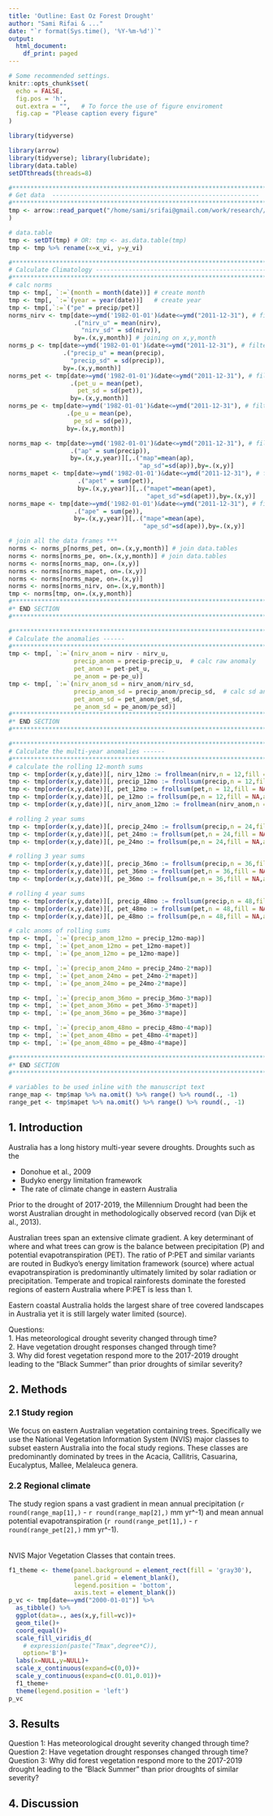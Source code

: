 ```yaml
---
title: 'Outline: East Oz Forest Drought'
author: "Sami Rifai & ..."
date: "`r format(Sys.time(), '%Y-%m-%d')`"
output:
  html_document:
    df_print: paged
---
```


```r
# Some recommended settings. 
knitr::opts_chunk$set(
  echo = FALSE,
  fig.pos = 'h',
  out.extra = "",   # To force the use of figure enviroment
  fig.cap = "Please caption every figure"
)
```
```r
library(tidyverse)
```


```r
library(arrow)
library(tidyverse); library(lubridate);
library(data.table)
setDTthreads(threads=8)

#*******************************************************************************
# Get data  ---------------------------------------------------------
#*******************************************************************************
tmp <- arrow::read_parquet("/home/sami/srifai@gmail.com/work/research//data_general/Oz_misc_data/ARD_nirv_aclim_2020-04-18.parquet", 
)

# data.table 
tmp <- setDT(tmp) # OR: tmp <- as.data.table(tmp)
tmp <- tmp %>% rename(x=x_vi, y=y_vi)

#*******************************************************************************
# Calculate Climatology --------------------------------------------------------
#*******************************************************************************
# calc norms 
tmp <- tmp[, `:=`(month = month(date))] # create month
tmp <- tmp[, `:=`(year = year(date))]   # create year
tmp <- tmp[,`:=`("pe" = precip/pet)]
norms_nirv <- tmp[date>=ymd('1982-01-01')&date<=ymd("2011-12-31"), # filter to ref period
                  .("nirv_u" = mean(nirv), 
                    "nirv_sd" = sd(nirv)),
                  by=.(x,y,month)] # joining on x,y,month
norms_p <- tmp[date>=ymd('1982-01-01')&date<=ymd("2011-12-31"), # filter to ref period
               .("precip_u" = mean(precip), 
                 "precip_sd" = sd(precip)),
               by=.(x,y,month)]
norms_pet <- tmp[date>=ymd('1982-01-01')&date<=ymd("2011-12-31"), # filter to ref period
                 .(pet_u = mean(pet), 
                   pet_sd = sd(pet)),
                 by=.(x,y,month)]
norms_pe <- tmp[date>=ymd('1982-01-01')&date<=ymd("2011-12-31"), # filter to ref period
                .(pe_u = mean(pe), 
                  pe_sd = sd(pe)),
                by=.(x,y,month)]

norms_map <- tmp[date>=ymd('1982-01-01')&date<=ymd("2011-12-31"), # filter to ref period
                 .("ap" = sum(precip)),
                 by=.(x,y,year)][,.("map"=mean(ap), 
                                    "ap_sd"=sd(ap)),by=.(x,y)]
norms_mapet <- tmp[date>=ymd('1982-01-01')&date<=ymd("2011-12-31"), # filter to ref period
                   .("apet" = sum(pet)),
                   by=.(x,y,year)][,.("mapet"=mean(apet), 
                                      "apet_sd"=sd(apet)),by=.(x,y)]
norms_mape <- tmp[date>=ymd('1982-01-01')&date<=ymd("2011-12-31"), # filter to ref period
                  .("ape" = sum(pe)),
                  by=.(x,y,year)][,.("mape"=mean(ape), 
                                     "ape_sd"=sd(ape)),by=.(x,y)]

# join all the data frames ***
norms <- norms_p[norms_pet, on=.(x,y,month)] # join data.tables
norms <- norms[norms_pe, on=.(x,y,month)] # join data.tables
norms <- norms[norms_map, on=.(x,y)]
norms <- norms[norms_mapet, on=.(x,y)]
norms <- norms[norms_mape, on=.(x,y)]
norms <- norms[norms_nirv, on=.(x,y,month)]
tmp <- norms[tmp, on=.(x,y,month)]
#*******************************************************************************
#* END SECTION
#*******************************************************************************

#*******************************************************************************
# Calculate the anomalies ------
#*******************************************************************************
tmp <- tmp[, `:=`(nirv_anom = nirv - nirv_u, 
                  precip_anom = precip-precip_u,  # calc raw anomaly 
                  pet_anom = pet-pet_u, 
                  pe_anom = pe-pe_u)]
tmp <- tmp[, `:=`(nirv_anom_sd = nirv_anom/nirv_sd,
                  precip_anom_sd = precip_anom/precip_sd,  # calc sd anomaly 
                  pet_anom_sd = pet_anom/pet_sd, 
                  pe_anom_sd = pe_anom/pe_sd)]
#*******************************************************************************
#* END SECTION
#*******************************************************************************

#*******************************************************************************
# Calculate the multi-year anomalies ------
#*******************************************************************************
# calculate the rolling 12-month sums 
tmp <- tmp[order(x,y,date)][, nirv_12mo := frollmean(nirv,n = 12,fill = NA,align='right'), by=.(x,y)]
tmp <- tmp[order(x,y,date)][, precip_12mo := frollsum(precip,n = 12,fill = NA,align='right'), by=.(x,y)]
tmp <- tmp[order(x,y,date)][, pet_12mo := frollsum(pet,n = 12,fill = NA,align='right'), by=.(x,y)]
tmp <- tmp[order(x,y,date)][, pe_12mo := frollsum(pe,n = 12,fill = NA,align='right'), by=.(x,y)]
tmp <- tmp[order(x,y,date)][, nirv_anom_12mo := frollmean(nirv_anom,n = 12,fill = NA,align='right'), by=.(x,y)]

# rolling 2 year sums
tmp <- tmp[order(x,y,date)][, precip_24mo := frollsum(precip,n = 24,fill = NA,align='right'), by=.(x,y)]
tmp <- tmp[order(x,y,date)][, pet_24mo := frollsum(pet,n = 24,fill = NA,align='right'), by=.(x,y)]
tmp <- tmp[order(x,y,date)][, pe_24mo := frollsum(pe,n = 24,fill = NA,align='right'), by=.(x,y)]

# rolling 3 year sums
tmp <- tmp[order(x,y,date)][, precip_36mo := frollsum(precip,n = 36,fill = NA,align='right'), by=.(x,y)]
tmp <- tmp[order(x,y,date)][, pet_36mo := frollsum(pet,n = 36,fill = NA,align='right'), by=.(x,y)]
tmp <- tmp[order(x,y,date)][, pe_36mo := frollsum(pe,n = 36,fill = NA,align='right'), by=.(x,y)]

# rolling 4 year sums
tmp <- tmp[order(x,y,date)][, precip_48mo := frollsum(precip,n = 48,fill = NA,align='right'), by=.(x,y)]
tmp <- tmp[order(x,y,date)][, pet_48mo := frollsum(pet,n = 48,fill = NA,align='right'), by=.(x,y)]
tmp <- tmp[order(x,y,date)][, pe_48mo := frollsum(pe,n = 48,fill = NA,align='right'), by=.(x,y)]

# calc anoms of rolling sums
tmp <- tmp[, `:=`(precip_anom_12mo = precip_12mo-map)]
tmp <- tmp[, `:=`(pet_anom_12mo = pet_12mo-mapet)]
tmp <- tmp[, `:=`(pe_anom_12mo = pe_12mo-mape)]

tmp <- tmp[, `:=`(precip_anom_24mo = precip_24mo-2*map)]
tmp <- tmp[, `:=`(pet_anom_24mo = pet_24mo-2*mapet)]
tmp <- tmp[, `:=`(pe_anom_24mo = pe_24mo-2*mape)]

tmp <- tmp[, `:=`(precip_anom_36mo = precip_36mo-3*map)]
tmp <- tmp[, `:=`(pet_anom_36mo = pet_36mo-3*mapet)]
tmp <- tmp[, `:=`(pe_anom_36mo = pe_36mo-3*mape)]

tmp <- tmp[, `:=`(precip_anom_48mo = precip_48mo-4*map)]
tmp <- tmp[, `:=`(pet_anom_48mo = pet_48mo-4*mapet)]
tmp <- tmp[, `:=`(pe_anom_48mo = pe_48mo-4*mape)]

#*******************************************************************************
#* END SECTION
#*******************************************************************************

```

```r
# variables to be used inline with the manuscript text
range_map <- tmp$map %>% na.omit() %>% range() %>% round(., -1)
range_pet <- tmp$mapet %>% na.omit() %>% range() %>% round(., -1)

```


## 1. Introduction

Australia has a long history multi-year severe droughts. Droughts such as the 

- Donohue et al., 2009  
- Budyko energy limitation framework  
- The rate of climate change in eastern Australia  

Prior to the drought of 2017-2019, the Millennium Drought had been the worst Australian drought in methodologically observed record (van Dijk et al., 2013).

Australian trees span an extensive climate gradient. A key determinant of where and what trees can grow is the balance between precipitation (P) and potential evapotranspiration (PET). The ratio of P:PET and similar variants are routed in Budkyo's energy limitation framework (source) where actual evapotranspiration is predominantly ultimately limited by solar radiation or precipitation. Temperate and tropical rainforests dominate the forested regions of eastern Australia where P:PET is less than 1. 

Eastern coastal Australia holds the largest share of tree covered landscapes in Australia yet it is still largely water limited (source).

Questions:  
1. Has meteorological drought severity changed through time?  
2. Have vegetation drought responses changed through time?  
3. Why did forest vegetation respond more to the 2017-2019 drought leading to the "Black Summer" than prior droughts of similar severity?  

## 2. Methods
### 2.1 Study region
We focus on eastern Australian vegetation containing trees. Specifically we use the National Vegetation Information System (NVIS) major classes to subset eastern Australia into the focal study regions. These classes are predominantly dominated by trees in the Acacia, Callitris, Casuarina, Eucalyptus, Mallee, Melaleuca genera. 

### 2.2 Regional climate 
The study region spans a vast gradient in mean annual precipitation (`r round(range_map[1],)` - `r round(range_map[2],)` mm yr^-1) and mean annual potential evapotranspiration (`r round(range_pet[1],)` - `r round(range_pet[2],)` mm yr^-1). 
<br>
<br>
<br>
NVIS Major Vegetation Classes that contain trees.
```r
f1_theme <- theme(panel.background = element_rect(fill = 'gray30'), 
                  panel.grid = element_blank(), 
                  legend.position = 'bottom', 
                  axis.text = element_blank())
p_vc <- tmp[date==ymd("2000-01-01")] %>% 
  as_tibble() %>% 
  ggplot(data=., aes(x,y,fill=vc))+
  geom_tile()+
  coord_equal()+
  scale_fill_viridis_d(
    # expression(paste("Tmax",degree*C)),
    option='B')+
  labs(x=NULL,y=NULL)+
  scale_x_continuous(expand=c(0,0))+
  scale_y_continuous(expand=c(0.01,0.01))+
  f1_theme+
  theme(legend.position = 'left')
p_vc
```
\caption{Caption here}


## 3. Results
Question 1: Has meteorological drought severity changed through time?  
Question 2: Have vegetation drought responses changed through time?  
Question 3: Why did forest vegetation respond more to the 2017-2019 drought leading to the "Black Summer" than prior droughts of similar severity?  

## 4. Discussion

